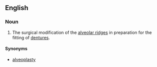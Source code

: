 ==English==

===Noun===
{{en-noun|alveoloplasties}}

# {{context|medicine|lang=en}} The surgical modification of the [[alveolar ridge]]s in preparation for the fitting of [[denture]]s.

====Synonyms====
* [[alveoplasty]]